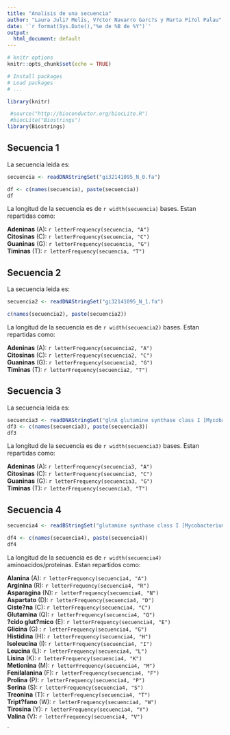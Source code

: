 ```yaml
---
title: "Analisis de una secuencia"
author: "Laura Juli? Melis, V?ctor Navarro Garc?s y Marta Pi?ol Palau"
date: '`r format(Sys.Date(),"%e de %B de %Y")`'
output: 
  html_document: default
---
```



```r
# knitr options
knitr::opts_chunk$set(echo = TRUE)

```

```r
# Install packages
# Load packages
# ...

library(knitr)

 #source("http://bioconductor.org/biocLite.R")
 #biocLite("Biostrings")
library(Biostrings)

```


## Secuencia 1

La secuencia leida es:
```r
secuencia <- readDNAStringSet("gi32141095_N_0.fa")

df <- c(names(secuencia), paste(secuencia))
df
```

La longitud de la secuencia es de `r width(secuencia)` bases. Estan repartidas como:

**Adeninas** (A): `r letterFrequency(secuencia, "A")`<br>
**Citosinas** (C): `r letterFrequency(secuencia, "C")`<br>
**Guaninas** (G): `r letterFrequency(secuencia, "G")`<br>
**Timinas** (T): `r letterFrequency(secuencia, "T")`

## Secuencia 2

La secuencia leida es:
```r
secuencia2 <- readDNAStringSet("gi32141095_N_1.fa")

c(names(secuencia2), paste(secuencia2))
```

La longitud de la secuencia es de `r width(secuencia2)` bases. Estan repartidas como:

**Adeninas** (A): `r letterFrequency(secuencia2, "A")`<br>
**Citosinas** (C): `r letterFrequency(secuencia2, "C")`<br>
**Guaninas** (G): `r letterFrequency(secuencia2, "G")`<br>
**Timinas** (T): `r letterFrequency(secuencia2, "T")`

## Secuencia 3

La secuencia leida es:
```r
secuencia3 <- readDNAStringSet("glnA glutamine synthase class I [Mycobacterium leprae TN]_reference assembly.fa")
df3 <- c(names(secuencia3), paste(secuencia3))
df3
```

La longitud de la secuencia es de `r width(secuencia3)` bases. Estan repartidas como:

**Adeninas** (A): `r letterFrequency(secuencia3, "A")`<br>
**Citosinas** (C): `r letterFrequency(secuencia3, "C")`<br>
**Guaninas** (G): `r letterFrequency(secuencia3, "G")`<br>
**Timinas** (T): `r letterFrequency(secuencia3, "T")`

## Secuencia 4

```r
secuencia4 <- readBStringSet("glutamine synthase class I [Mycobacterium leprae TN]_Protein.fa")

df4 <- c(names(secuencia4), paste(secuencia4))
df4
```

La longitud de la secuencia es de `r width(secuencia4)` aminoacidos/proteinas. Estan repartidos como:

**Alanina** (A): `r letterFrequency(secuencia4, "A")`<br>
**Arginina** (R): `r letterFrequency(secuencia4, "R")`<br>
**Asparagina** (N): `r letterFrequency(secuencia4, "N")`<br>
**Aspartato** (D): `r letterFrequency(secuencia4, "D")`<br>
**Ciste?na** (C): `r letterFrequency(secuencia4, "C")`<br>
**Glutamina** (Q): `r letterFrequency(secuencia4, "Q")`<br>
**?cido glut?mico** (E): `r letterFrequency(secuencia4, "E")`<br>
**Glicina** (G) : `r letterFrequency(secuencia4, "G")`<br>
**Histidina** (H): `r letterFrequency(secuencia4, "H")`<br>
**Isoleucina** (I): `r letterFrequency(secuencia4, "I")`<br>
**Leucina** (L): `r letterFrequency(secuencia4, "L")`<br>
**Lisina** (K): `r letterFrequency(secuencia4, "K")`<br>
**Metionina** (M): `r letterFrequency(secuencia4, "M")`<br>
**Fenilalanina** (F): `r letterFrequency(secuencia4, "F")`<br>
**Prolina** (P): `r letterFrequency(secuencia4, "P")`<br>
**Serina** (S): `r letterFrequency(secuencia4, "S")`<br>
**Treonina** (T): `r letterFrequency(secuencia4, "T")`<br>
**Tript?fano** (W): `r letterFrequency(secuencia4, "W")`<br>
**Tirosina** (Y): `r letterFrequency(secuencia4, "Y")`<br>
**Valina** (V): `r letterFrequency(secuencia4, "V")` 

`


